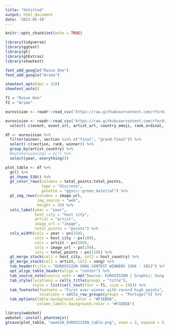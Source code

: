 ```yaml
---
title: "Untitled"
output: html_document
date: '2022-05-19'
---
```


```r
knitr::opts_chunk$set(echo = TRUE)
```

```r
library(tidyverse)
library(ggtext)
library(gt)
library(gtExtras)
library(showtext)

font_add_google("Russo One")
font_add_google("Arimo")

showtext_opts(dpi = 320)
showtext_auto()

f1 = "Russo One"
f2 = "Arimo"

eurovision <- readr::read_csv('https://raw.githubusercontent.com/rfordatascience/tidytuesday/master/data/2022/2022-05-17/eurovision.csv')
```
 
```r
eurovision <- readr::read_csv('https://raw.githubusercontent.com/rfordatascience/tidytuesday/master/data/2022/2022-05-17/eurovision.csv') %>% 
  select(-c(event, event_url, artist_url, country_emoji, rank_ordinal, running_order, qualified))

df <- eurovision %>% 
  filter(winner, section %in% c("final", "grand-final")) %>% 
  select(-c(section, rank, winner)) %>% 
  group_by(artist_country) %>% 
  #mutate(winnings = n()) %>% 
  select(year, everything())

plot_table <- df %>% 
  gt() %>% 
  gt_theme_538() %>% 
  gt_color_rows(columns = total_points:total_points,
                type = "discrete",
                palette = "ggsci::green_material") %>% 
  gt_img_rows(columns = image_url,
              img_source = "web",
              height = 30) %>%
  cols_label(year = "year",
             host_city = "host city",
             artist = "artist",
             image_url = "image",
             total_points = "points") %>%
  cols_width(cols = year ~ px(150),
             cols = host_city ~ px(180),
             cols = artist ~ px(200),
             cols = image_url ~ px(150),
             cols = total_points ~ px(110)) %>% 
  gt_merge_stack(col1 = host_city, col2 = host_country) %>% 
  gt_merge_stack(col1 = artist, col2 = song) %>% 
  tab_header(title = "EUROVISION SONG CONTEST WINNERS 1956 - 2022") %>% 
  opt_align_table_header(align = "center") %>% 
  tab_source_note(source_note = md("Source: EUROVISION | Graphic: Sung Inkyung")) %>%
  tab_style(locations = cells_title(groups = "title"),
            style = list(cell_text(font = f1, size = 24))) %>% 
  tab_footnote(footnote = "First ever winner with record high points",
               locations = cells_row_groups(groups = "Portugal")) %>% 
  tab_options(table.background.color = "#F1EBDA",
              column_labels.background.color = "#F1EBDA") 

library(webshot)
webshot::install_phantomjs()
gtsave(plot_table, "week20_EUROVISION_table.png", zoom = 2, expand = 5)
```
